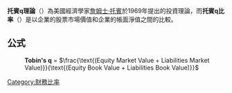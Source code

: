 {{NoteTA |G1=Economics}}
'''托賓q理論'''（{{lang-en|Tobin's q theory}}）為美國經濟學家[[詹姆士·托賓|詹姆士·托賓]]於1969年提出的投資理論，而'''托賓q比率'''（{{lang-en|Tobin's q}}）是以企業的股票市場價值和企業的帳面淨值之間的比較。

==公式==
:'''Tobin's q''' = <math>\frac{\text{(Equity Market Value + Liabilities Market Value)}}{\text{(Equity Book Value + Liabilities Book Value)}}</math>

{{Econ-stub}}
{{DEFAULTSORT:Tobin's q}}
[[Category:財務比率|Category:財務比率]]